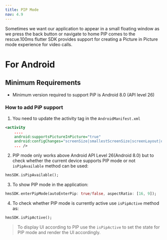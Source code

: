 ```yaml
---
title: PIP Mode
nav: 4.9
---
```


Sometimes we want our application to appear in a small floating window as we press the back button or navigate to home PIP comes to 
the rescue.100ms flutter SDK provides support for creating a Picture in Picture mode experience for video calls.

# For Android 

## Minimum Requirements

-   Minimum version required to support PiP is Android 8.0 (API level 26)

### How to add PiP support

1. You need to update the activity tag in the `AndroidManifest.xml`

```xml
<activity
    ....
    android:supportsPictureInPicture="true"
    android:configChanges="screenSize|smallestScreenSize|screenLayout|orientation"
    ... />
```

2. PIP mode only works above Android API Level 26(Android 8.0) but to check whether the current device supports PIP mode or not `isPipAvailable` method can be used:

```dart
hmsSDK.isPipAvailable();
```

3. To show PIP mode in the application:

```dart
hmsSDK.enterPipMode(autoEnterPip: true/false, aspectRatio: [16, 9]);
```
4. To check whether PIP mode is currently active use `isPipActive` method as:

```dart
hmsSDK.isPipActive();
```

> To display UI according to PIP use the `isPipActive` to set the state for PIP mode and render the UI accordingly.
